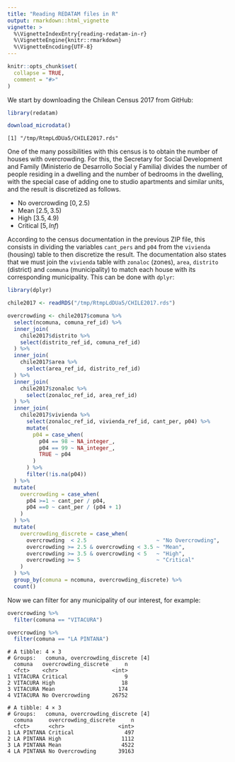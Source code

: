```yaml
---
title: "Reading REDATAM files in R"
output: rmarkdown::html_vignette
vignette: >
  %\VignetteIndexEntry{reading-redatam-in-r}
  %\VignetteEngine{knitr::rmarkdown}
  %\VignetteEncoding{UTF-8}
---
```


```r
knitr::opts_chunk$set(
  collapse = TRUE,
  comment = "#>"
)
```

We start by downloading the Chilean Census 2017 from GitHub:

```r
library(redatam)

download_microdata()
```

```
[1] "/tmp/RtmpLdDUa5/CHILE2017.rds"
```

One of the many possibilities with this census is to obtain the number of houses
with overcrowding. For this, the Secretary for Social Development and Family
(Ministerio de Desarrollo Social y Familia) divides the number of people
residing in a dwelling and the number of bedrooms in the dwelling, with the
special case of adding one to studio apartments and similar units, and the
result is discretized as follows.

* No overcrowding $[0,2.5)$
* Mean $[2.5,3.5)$
* High $[3.5,4.9)$
* Critical $[5,Inf)$

According to the census documentation in the previous ZIP file, this consists in
dividing the variables `cant_pers` and `p04` from the `vivienda` (housing) table
to then discretize the result. The documentation also states that we must join
the `vivienda` table with `zonaloc` (zones), `area`, `distrito` (district) and
`communa` (municipality) to match each house with its corresponding
municipality. This can be done with `dplyr`:

```r
library(dplyr)

chile2017 <- readRDS("/tmp/RtmpLdDUa5/CHILE2017.rds")

overcrowding <- chile2017$comuna %>%
  select(ncomuna, comuna_ref_id) %>%
  inner_join(
    chile2017$distrito %>%
    select(distrito_ref_id, comuna_ref_id)
  ) %>%
  inner_join(
    chile2017$area %>%
      select(area_ref_id, distrito_ref_id)
  ) %>%
  inner_join(
    chile2017$zonaloc %>%
      select(zonaloc_ref_id, area_ref_id)
  ) %>%
  inner_join(
    chile2017$vivienda %>%
      select(zonaloc_ref_id, vivienda_ref_id, cant_per, p04) %>%
      mutate(
        p04 = case_when(
          p04 == 98 ~ NA_integer_,
          p04 == 99 ~ NA_integer_,
          TRUE ~ p04
        )
      ) %>%
      filter(!is.na(p04))
  ) %>%  
  mutate(
    overcrowding = case_when(
      p04 >=1 ~ cant_per / p04,
      p04 ==0 ~ cant_per / (p04 + 1)
    )
  ) %>% 
  mutate(
    overcrowding_discrete = case_when(
      overcrowding  < 2.5                      ~ "No Overcrowding",
      overcrowding >= 2.5 & overcrowding < 3.5 ~ "Mean",
      overcrowding >= 3.5 & overcrowding < 5   ~ "High",
      overcrowding >= 5                        ~ "Critical"
    )
  ) %>%
  group_by(comuna = ncomuna, overcrowding_discrete) %>%
  count()
```

Now we can filter for any municipality of our interest, for example:

```r
overcrowding %>%
  filter(comuna == "VITACURA")

overcrowding %>%
  filter(comuna == "LA PINTANA")
```

```
# A tibble: 4 × 3
# Groups:   comuna, overcrowding_discrete [4]
  comuna   overcrowding_discrete     n
  <fct>    <chr>                 <int>
1 VITACURA Critical                  9
2 VITACURA High                     18
3 VITACURA Mean                    174
4 VITACURA No Overcrowding       26752

# A tibble: 4 × 3
# Groups:   comuna, overcrowding_discrete [4]
  comuna     overcrowding_discrete     n
  <fct>      <chr>                 <int>
1 LA PINTANA Critical                497
2 LA PINTANA High                   1112
3 LA PINTANA Mean                   4522
4 LA PINTANA No Overcrowding       39163
```
